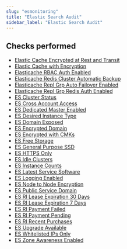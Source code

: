 ```yaml
---
slug: "esmonitoring"
title: "Elastic Search Audit"
sidebar_label: "Elastic Search Audit"
---
```


## Checks performed

- [Elastic Cache Encrypted at Rest and Transit](esmonitoring/rules/elastic_cache_encrypted_at_rest_and_transit)
- [Elastic Cache with Encryption](esmonitoring/rules/elastic_cache_with_encryption)
- [Elasticache RBAC Auth Enabled](esmonitoring/rules/elasticache_rbac_auth_enabled)
- [Elasticache Redis Cluster Automatic Backup](esmonitoring/rules/elasticache_redis_cluster_automatic_backup)
- [Elasticache Repl Grp Auto Failover Enabled](esmonitoring/rules/elasticache_repl_grp_auto_failover_enabled)
- [Elasticache Repl Grp Redis Auth Enabled](esmonitoring/rules/elasticache_repl_grp_redis_auth_enabled)
- [ES Cluster Status](esmonitoring/rules/es_cluster_status)
- [ES Cross Account Access](esmonitoring/rules/es_cross_account_access)
- [ES Dedicated Master Enabled](esmonitoring/rules/es_dedicated_master_enabled)
- [ES Desired Instance Type](esmonitoring/rules/es_desired_instance_type)
- [ES Domain Exposed](esmonitoring/rules/es_domain_exposed)
- [ES Encrypted Domain](esmonitoring/rules/es_encrypted_domain)
- [ES Encrypted with CMKs](esmonitoring/rules/es_encrypted_with_cmks)
- [ES Free Storage](esmonitoring/rules/es_free_storage)
- [ES General Purpose SSD](esmonitoring/rules/es_general_purpose_ssd)
- [ES HTTPS Only](esmonitoring/rules/es_https_only)
- [ES Idle Clusters](esmonitoring/rules/es_idle_clusters)
- [ES Instance Counts](esmonitoring/rules/es_instance_counts)
- [ES Latest Service Software](esmonitoring/rules/es_latest_service_software)
- [ES Logging Enabled](esmonitoring/rules/es_logging_enabled)
- [ES Node to Node Encryption](esmonitoring/rules/es_node_to_node_encryption)
- [ES Public Service Domain](esmonitoring/rules/es_public_service_domain)
- [ES RI Lease Expiration 30 Days](esmonitoring/rules/es_ri_lease_expiration_30_days)
- [ES RI Lease Expiration 7 Days](esmonitoring/rules/es_ri_lease_expiration_7_days)
- [ES RI Payment Failed](esmonitoring/rules/es_ri_payment_failed)
- [ES RI Payment Pending](esmonitoring/rules/es_ri_payment_pending)
- [ES RI Recent Purchases](esmonitoring/rules/es_ri_recent_purchases)
- [ES Upgrade Available](esmonitoring/rules/es_upgrade_available)
- [ES Whitelisted IPs Only](esmonitoring/rules/es_whitelisted_ips_only)
- [ES Zone Awareness Enabled](esmonitoring/rules/es_zone_awareness_enabled)
